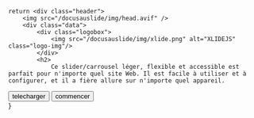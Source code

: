     return <div class="header">
        <img src="/docusauslide/img/head.avif" />
        <div class="data">
            <div class="logobox">
                <img src="/docusauslide/img/xlide.png" alt="XLIDEJS" class="logo-img"/>
            </div>
            <h2>
                Ce slider/carrousel léger, flexible et accessible est parfait pour n'importe quel site Web. Il est facile à utiliser et à configurer, et il a fière allure sur n'importe quel appareil.            
</h2>
            <div class="actions">
                <button onClick={function(){ if((typeof window) !== (typeof undefined)) { window.open('https://cdn.jsdelivr.net/gh/dev0ps221/xlidejs/dist/xlidejs.zip','_blank') }}}>
                    telecharger
                </button>
                <button onClick={function(){ if((typeof document) !== (typeof undefined)) { document.location.href="/docs/category/xlidejs---commencer" }}}>
                    commencer
                </button>
            </div>
        </div>
    </div>
}
